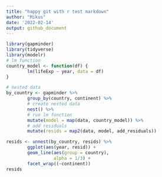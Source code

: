 ```yaml
---
title: "happy git with r test markdown"
author: "Mikus"
date: '2022-02-14'
output: github_document
---
```


```r
library(gapminder)
library(tidyverse)
library(modelr)
# lm function
country_model <- function(df) {
        lm(lifeExp ~ year, data = df)
}

# nested data
by_country <- gapminder %>% 
        group_by(country, continent) %>% 
        # create nested data
        nest() %>% 
        # run lm function
        mutate(model = map(data, country_model)) %>% 
        # add residuals
        mutate(resids = map2(data, model, add_residuals))

resids <- unnest(by_country, resids) %>% 
        ggplot(aes(year, resid)) +
        geom_line(aes(group = country),
                  alpha = 1/3) +
        facet_wrap((~continent))
resids


```